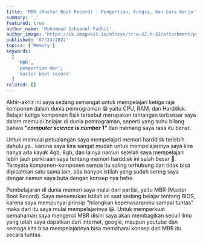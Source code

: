 ---
title: 'MBR (Master Boot Record) : Pengertian, Fungsi, dan Cara Kerja'
summary: '.'
featured: true
author_name: 'Muhammad Ichsanul Fadhil'
author_image: 'https://ik.imagekit.io/mlnzyx/tr:w-32,h-32/attachment/profile.webp'
published: '07/24/2022'
topics: ['Memory']
keywords:
  [
    'MBR',
    'pengertian mbr',
    'master boot record'
  ]
related: []
---

Akhir-akhir ini saya sedang semangat untuk mempelajari ketiga raja komponen dalam dunia pemrograman 😁 yaitu CPU, RAM, dan Harddisk. Belajar ketiga komponen fisik tersebut merupakan tantangan terbsesar saya dalam memulai belajar di dunia pemrograman, seperti yang suhu bilang bahwa ***"computer science is number 1"*** dan memang saya rasa itu benar.

Untuk memulai petualangan saya mempelajari memori harddisk terlebih dahulu ya.. karena saya kira sangat mudah untuk mempelajarinya saya kira hanya ada kayak 4gb, 8gb, dan lainya namun setelah saya mempelajari lebih jauh perkiraan saya tentang memori harddisk ini salah besar 🥲. Ternyata komponen-komponen semua itu saling terhubung dan tidak bisa dipisahkan satu sama lain, ada banyak istilah yang sudah sering saya dengar namun saya buta dengan konsep nya hehe.

Pembelajaran di dunia memori saya mulai dari partisi, yaitu MBR (Master Boot Record). Saya menemukan istilah ini saat sedang belajar tentang BIOS, karena saya mempunyai prinsip "hilangkan kepenasaranmu sampai tuntas" maka dari itu saya mulai mempelajarinya 😆. Untuk memperkuat pemahaman saya mengenai MBR disini saya akan membagikan secuil ilmu yang telah saya dapatkan dari internet, google, maupun youtube dan semoga kita bisa mempelajarinya bisa memahami konsep dari MBR itu secara tuntas.
